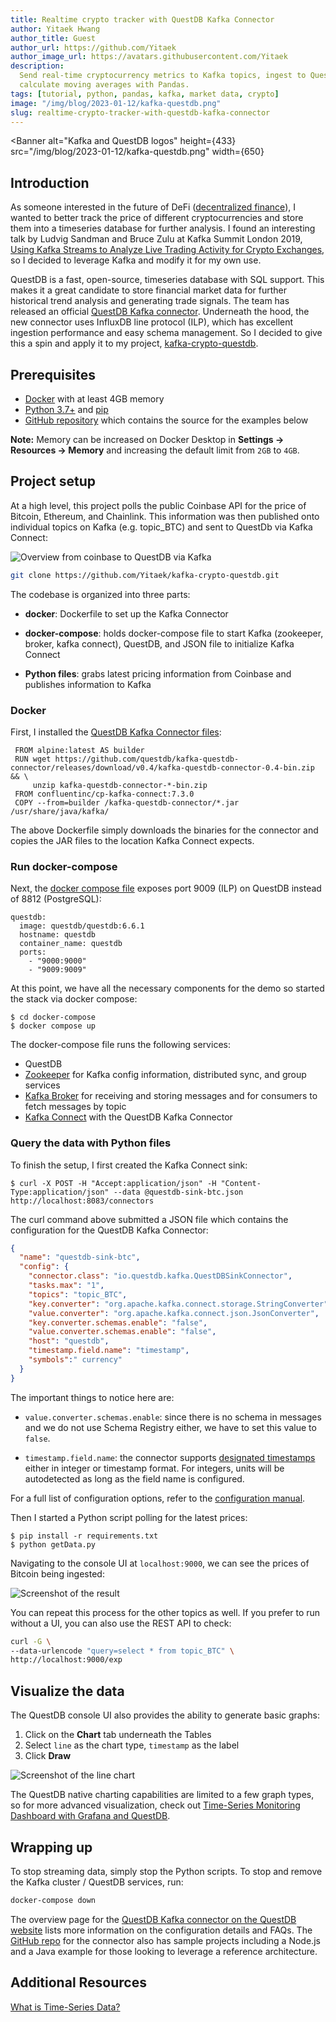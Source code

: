 ```yaml
---
title: Realtime crypto tracker with QuestDB Kafka Connector
author: Yitaek Hwang
author_title: Guest
author_url: https://github.com/Yitaek
author_image_url: https://avatars.githubusercontent.com/Yitaek
description:
  Send real-time cryptocurrency metrics to Kafka topics, ingest to QuestDB, and
  calculate moving averages with Pandas.
tags: [tutorial, python, pandas, kafka, market data, crypto]
image: "/img/blog/2023-01-12/kafka-questdb.png"
slug: realtime-crypto-tracker-with-questdb-kafka-connector
---
```



<Banner
  alt="Kafka and QuestDB logos"
  height={433}
  src="/img/blog/2023-01-12/kafka-questdb.png"
  width={650}
></Banner>

## Introduction

As someone interested in the future of DeFi
([decentralized finance](https://yitaek.medium.com/intro-to-defi-b4ab2ec0f156)),
I wanted to better track the price of different cryptocurrencies and store them
into a timeseries database for further analysis. I found an interesting talk by
Ludvig Sandman and Bruce Zulu at Kafka Summit London 2019,
[Using Kafka Streams to Analyze Live Trading Activity for Crypto Exchanges](https://www.confluent.io/kafka-summit-lon19/using-kafka-streams-analyze-trading-crypto-exchanges/),
so I decided to leverage Kafka and modify it for my own use.

QuestDB is a fast, open-source, timeseries database with SQL support. This makes
it a great candidate to store financial market data for further historical trend
analysis and generating trade signals. The team has released an official
[QuestDB Kafka connector](/docs/third-party-tools/kafka/questdb-kafka/).
Underneath the hood, the new connector uses InfluxDB line protocol (ILP), which
has excellent ingestion performance and easy schema management. So I decided to
give this a spin and apply it to my project,
[kafka-crypto-questdb](https://github.com/Yitaek/kafka-crypto-questdb).

## Prerequisites

- [Docker](https://docs.docker.com/get-docker/) with at least 4GB memory
- [Python 3.7+](https://www.python.org/downloads/) and
  [pip](https://pypi.org/project/pip/)
- [GitHub repository](https://github.com/Yitaek/kafka-crypto-questdb) which
  contains the source for the examples below

**Note:** Memory can be increased on Docker Desktop in **Settings -> Resources
-> Memory** and increasing the default limit from `2GB` to `4GB`.

## Project setup

At a high level, this project polls the public Coinbase API for the price of
Bitcoin, Ethereum, and Chainlink. This information was then published onto
individual topics on Kafka (e.g. topic_BTC) and sent to QuestDb via Kafka
Connect:

![Overview from coinbase to QuestDB via Kafka](/img/blog/2023-01-12/overview.png)

```bash
git clone https://github.com/Yitaek/kafka-crypto-questdb.git
```

The codebase is organized into three parts:

- **docker**: Dockerfile to set up the Kafka Connector

- **docker-compose**: holds docker-compose file to start Kafka (zookeeper,
  broker, kafka connect), QuestDB, and JSON file to initialize Kafka Connect

- **Python files**: grabs latest pricing information from Coinbase and publishes
  information to Kafka

### Docker

First, I installed the
[QuestDB Kafka Connector files](https://github.com/Yitaek/kafka-crypto-questdb/blob/main/docker/Dockerfile):

```
 FROM alpine:latest AS builder
 RUN wget https://github.com/questdb/kafka-questdb-connector/releases/download/v0.4/kafka-questdb-connector-0.4-bin.zip && \
     unzip kafka-questdb-connector-*-bin.zip
 FROM confluentinc/cp-kafka-connect:7.3.0
 COPY --from=builder /kafka-questdb-connector/*.jar /usr/share/java/kafka/
```

The above Dockerfile simply downloads the binaries for the connector and copies
the JAR files to the location Kafka Connect expects.

### Run docker-compose

Next, the
[docker compose file](https://github.com/Yitaek/kafka-crypto-questdb/blob/main/docker-compose/docker-compose.yml)
exposes port 9009 (ILP) on QuestDB instead of 8812 (PostgreSQL):

```
questdb:
  image: questdb/questdb:6.6.1
  hostname: questdb
  container_name: questdb
  ports:
    - "9000:9000"
    - "9009:9009"
```

At this point, we have all the necessary components for the demo so started the
stack via docker compose:

```shell
$ cd docker-compose
$ docker compose up
```

The docker-compose file runs the following services:

- QuestDB
- [Zookeeper](https://cwiki.apache.org/confluence/display/ZOOKEEPER) for Kafka
  config information, distributed sync, and group services
- [Kafka Broker](https://kafka.apache.org/documentation/#intro_nutshell) for
  receiving and storing messages and for consumers to fetch messages by topic
- [Kafka Connect](https://kafka.apache.org/documentation/#connect) with the
  QuestDB Kafka Connector

### Query the data with Python files

To finish the setup, I first created the Kafka Connect sink:

```shell title="From ./docker-compose directory"
$ curl -X POST -H "Accept:application/json" -H "Content-Type:application/json" --data @questdb-sink-btc.json http://localhost:8083/connectors
```

The curl command above submitted a JSON file which contains the configuration
for the QuestDB Kafka Connector:

```json
{
  "name": "questdb-sink-btc",
  "config": {
    "connector.class": "io.questdb.kafka.QuestDBSinkConnector",
    "tasks.max": "1",
    "topics": "topic_BTC",
    "key.converter": "org.apache.kafka.connect.storage.StringConverter",
    "value.converter": "org.apache.kafka.connect.json.JsonConverter",
    "key.converter.schemas.enable": "false",
    "value.converter.schemas.enable": "false",
    "host": "questdb",
    "timestamp.field.name": "timestamp",
    "symbols":" currency"
  }
}
```

The important things to notice here are:

- `value.converter.schemas.enable`: since there is no schema in messages and we
  do not use Schema Registry either, we have to set this value to `false`.

- `timestamp.field.name`: the connector supports
  [designated timestamps](/docs/concept/designated-timestamp/) either in integer
  or timestamp format. For integers, units will be autodetected as long as the
  field name is configured.

For a full list of configuration options, refer to the
[configuration manual](/docs/third-party-tools/kafka/questdb-kafka/#configuration-manual).

Then I started a Python script polling for the latest prices:

```shell
$ pip install -r requirements.txt
$ python getData.py
```

Navigating to the console UI at `localhost:9000`, we can see the prices of
Bitcoin being ingested:

![Screenshot of the result](/img/blog/2023-01-12/bitcoin.png)

You can repeat this process for the other topics as well. If you prefer to run
without a UI, you can also use the REST API to check:

```bash
curl -G \
--data-urlencode "query=select * from topic_BTC" \
http://localhost:9000/exp
```

## Visualize the data

The QuestDB console UI also provides the ability to generate basic graphs:

1. Click on the **Chart** tab underneath the Tables
2. Select `line` as the chart type, `timestamp` as the label
3. Click **Draw**

![Screenshot of the line chart](/img/blog/2023-01-12/visualization.png)

The QuestDB native charting capabilities are limited to a few graph types, so
for more advanced visualization, check out
[Time-Series Monitoring Dashboard with Grafana and QuestDB](/blog/time-series-monitoring-dashboard-grafana-questdb/).

## Wrapping up

To stop streaming data, simply stop the Python scripts. To stop and remove the
Kafka cluster / QuestDB services, run:

```bash
docker-compose down
```

The overview page for the
[QuestDB Kafka connector on the QuestDB website](/docs/third-party-tools/kafka/questdb-kafka/)
lists more information on the configuration details and FAQs. The
[GitHub repo](https://github.com/questdb/kafka-questdb-connector/tree/main/kafka-questdb-connector-samples)
for the connector also has sample projects including a Node.js and a Java
example for those looking to leverage a reference architecture.

## Additional Resources

[What is Time-Series Data?](/blog/time-series-data/)
